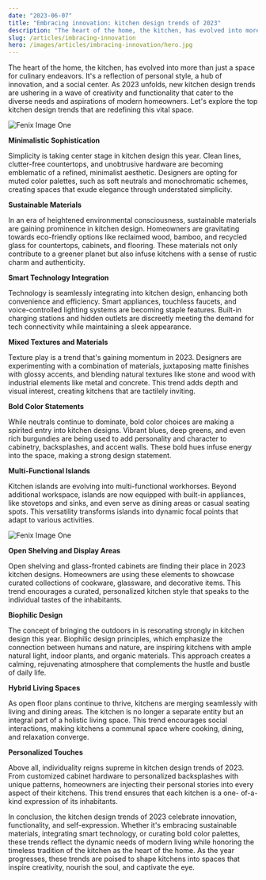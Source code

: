 ```yaml
---
date: "2023-06-07"
title: "Embracing innovation: kitchen design trends of 2023"
description: "The heart of the home, the kitchen, has evolved into more than just a space for culinary endeavors."
slug: /articles/imbracing-innovation
hero: /images/articles/imbracing-innovation/hero.jpg
---
```


The heart of the home, the kitchen, has evolved into more than just a space for culinary
endeavors. It's a reflection of personal style, a hub of innovation, and a social center. As 2023
unfolds, new kitchen design trends are ushering in a wave of creativity and functionality that cater
to the diverse needs and aspirations of modern homeowners. Let's explore the top kitchen design
trends that are redefining this vital space.

![Fenix Image One](/images/articles/imbracing-innovation/image-1.jpg)

**Minimalistic Sophistication**

Simplicity is taking center stage in kitchen design this year. Clean lines, clutter-free countertops,
and unobtrusive hardware are becoming emblematic of a refined, minimalist aesthetic. Designers
are opting for muted color palettes, such as soft neutrals and monochromatic schemes, creating
spaces that exude elegance through understated simplicity.

**Sustainable Materials**

In an era of heightened environmental consciousness, sustainable materials are gaining
prominence in kitchen design. Homeowners are gravitating towards eco-friendly options like
reclaimed wood, bamboo, and recycled glass for countertops, cabinets, and flooring. These
materials not only contribute to a greener planet but also infuse kitchens with a sense of rustic
charm and authenticity.

**Smart Technology Integration**

Technology is seamlessly integrating into kitchen design, enhancing both convenience and
efficiency. Smart appliances, touchless faucets, and voice-controlled lighting systems are
becoming staple features. Built-in charging stations and hidden outlets are discreetly meeting the
demand for tech connectivity while maintaining a sleek appearance.

**Mixed Textures and Materials**

Texture play is a trend that's gaining momentum in 2023. Designers are experimenting with a
combination of materials, juxtaposing matte finishes with glossy accents, and blending natural
textures like stone and wood with industrial elements like metal and concrete. This trend adds
depth and visual interest, creating kitchens that are tactilely inviting.

**Bold Color Statements**

While neutrals continue to dominate, bold color choices are making a spirited entry into kitchen
designs. Vibrant blues, deep greens, and even rich burgundies are being used to add personality
and character to cabinetry, backsplashes, and accent walls. These bold hues infuse energy into
the space, making a strong design statement.

**Multi-Functional Islands**

Kitchen islands are evolving into multi-functional workhorses. Beyond additional workspace,
islands are now equipped with built-in appliances, like stovetops and sinks, and even serve as
dining areas or casual seating spots. This versatility transforms islands into dynamic focal points
that adapt to various activities.

![Fenix Image One](/images/articles/imbracing-innovation/image-2.jpg)

**Open Shelving and Display Areas**

Open shelving and glass-fronted cabinets are finding their place in 2023 kitchen designs.
Homeowners are using these elements to showcase curated collections of cookware, glassware,
and decorative items. This trend encourages a curated, personalized kitchen style that speaks to
the individual tastes of the inhabitants.

**Biophilic Design**

The concept of bringing the outdoors in is resonating strongly in kitchen design this year. Biophilic
design principles, which emphasize the connection between humans and nature, are inspiring
kitchens with ample natural light, indoor plants, and organic materials. This approach creates a
calming, rejuvenating atmosphere that complements the hustle and bustle of daily life.

**Hybrid Living Spaces**

As open floor plans continue to thrive, kitchens are merging seamlessly with living and dining
areas. The kitchen is no longer a separate entity but an integral part of a holistic living space. This
trend encourages social interactions, making kitchens a communal space where cooking, dining,
and relaxation converge.

**Personalized Touches**

Above all, individuality reigns supreme in kitchen design trends of 2023. From customized cabinet
hardware to personalized backsplashes with unique patterns, homeowners are injecting their personal
stories into every aspect of their kitchens. This trend ensures that each kitchen is a one- of-a-kind expression of its inhabitants.

In conclusion, the kitchen design trends of 2023 celebrate innovation, functionality, and self-expression.
Whether it's embracing sustainable materials, integrating smart technology, or curating bold color palettes,
these trends reflect the dynamic needs of modern living while honoring the timeless tradition of the
kitchen as the heart of the home. As the year progresses, these trends are poised to shape kitchens into
spaces that inspire creativity, nourish the soul, and captivate the eye.
